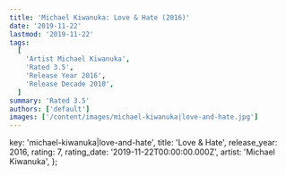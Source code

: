 ```yaml
---
title: 'Michael Kiwanuka: Love & Hate (2016)'
date: '2019-11-22'
lastmod: '2019-11-22'
tags:
  [
    'Artist Michael Kiwanuka',
    'Rated 3.5',
    'Release Year 2016',
    'Release Decade 2010',
  ]
summary: 'Rated 3.5'
authors: ['default']
images: ['/content/images/michael-kiwanuka|love-and-hate.jpg']
---
```


  key: 'michael-kiwanuka|love-and-hate',
  title: 'Love & Hate',
  release_year: 2016,
  rating: 7,
  rating_date: '2019-11-22T00:00:00.000Z',
  artist: 'Michael Kiwanuka',
};

<MusicRating data={data} />
